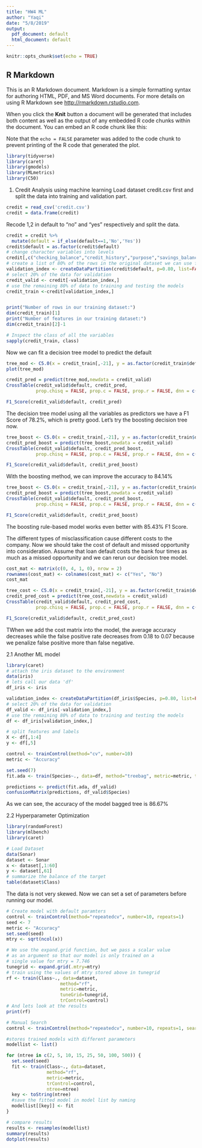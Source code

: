```yaml
---
title: "HW4 ML"
author: "Yaqi"
date: "5/8/2019"
output:
  pdf_document: default
  html_document: default
---
```


```r
knitr::opts_chunk$set(echo = TRUE)
```

## R Markdown

This is an R Markdown document. Markdown is a simple formatting syntax for authoring HTML, PDF, and MS Word documents. For more details on using R Markdown see <http://rmarkdown.rstudio.com>.

When you click the **Knit** button a document will be generated that includes both content as well as the output of any embedded R code chunks within the document. You can embed an R code chunk like this:


Note that the `echo = FALSE` parameter was added to the code chunk to prevent printing of the R code that generated the plot.
```r
library(tidyverse)
library(caret)
library(gmodels)
library(MLmetrics)
library(C50)
```

1. Credit Analysis using machine learning
Load dataset credit.csv first and split the data into training and validation part.

```r
credit = read_csv('credit.csv')
credit = data.frame(credit)
```
Recode 1,2 in default to “no” and “yes” respectively and split the data.
```r
credit = credit %>% 
  mutate(default = if_else(default==1,'No','Yes'))
credit$default = as.factor(credit$default)
# change character variables into levels
credit[,c("checking_balance","credit_history","purpose","savings_balance","employment_length","personal_status","other_debtors","property","installment_plan","housing","job","telephone","foreign_worker")] = lapply(credit[,c("checking_balance","credit_history","purpose","savings_balance","employment_length","personal_status","other_debtors","property","installment_plan","housing","job","telephone","foreign_worker")],factor)
# create a list of 80% of the rows in the original dataset we can use for training
validation_index <- createDataPartition(credit$default, p=0.80, list=FALSE)
# select 20% of the data for validation
credit_valid <- credit[-validation_index,]
# use the remaining 80% of data to training and testing the models
credit_train <-credit[validation_index,]


print("Number of rows in our training dataset:")
dim(credit_train)[1]
print("Number of features in our training dataset:")
dim(credit_train)[2]-1
```
```r
# Inspect the class of all the variables 
sapply(credit_train, class)
```

Now we can fit a decision tree model to predict the default 
```r
tree_mod <- C5.0(x = credit_train[,-21], y = as.factor(credit_train$default))
plot(tree_mod)
```
```r
credit_pred = predict(tree_mod,newdata = credit_valid)
CrossTable(credit_valid$default, credit_pred,
           prop.chisq = FALSE, prop.c = FALSE, prop.r = FALSE, dnn = c('actual default', 'predicted default'))

F1_Score(credit_valid$default, credit_pred)
```
The decision tree model using all the variables as predictors we have a F1 Score of 78.2%, which is pretty good. Let's try the boosting decision tree now.

```r
tree_boost <- C5.0(x = credit_train[,-21], y = as.factor(credit_train$default),trials = 100)
credit_pred_boost = predict(tree_boost,newdata = credit_valid)
CrossTable(credit_valid$default, credit_pred_boost,
           prop.chisq = FALSE, prop.c = FALSE, prop.r = FALSE, dnn = c('actual default', 'predicted default'))

F1_Score(credit_valid$default, credit_pred_boost)
```
With the boosting method, we can improve the accuracy to 84.14%
```r
tree_boost <- C5.0(x = credit_train[,-21], y = as.factor(credit_train$default),trials = 100,rules = TRUE)
credit_pred_boost = predict(tree_boost,newdata = credit_valid)
CrossTable(credit_valid$default, credit_pred_boost,
           prop.chisq = FALSE, prop.c = FALSE, prop.r = FALSE, dnn = c('actual default', 'predicted default'))

F1_Score(credit_valid$default, credit_pred_boost)
```
The boosting rule-based model works even better with 85.43% F1 Score.

The different types of misclassification cause different costs to the company. Now we should take the cost of default and missed opportunity into consideration. Assume that loan default costs the bank four times as much as a missed opportunity and we can rerun our decision tree model.

```r
cost_mat <- matrix(c(0, 4, 1, 0), nrow = 2)
rownames(cost_mat) <- colnames(cost_mat) <- c("Yes", "No")
cost_mat
```
```r
tree_cost <- C5.0(x = credit_train[,-21], y = as.factor(credit_train$default), costs = cost_mat)
credit_pred_cost = predict(tree_cost,newdata = credit_valid)
CrossTable(credit_valid$default, credit_pred_cost,
           prop.chisq = FALSE, prop.c = FALSE, prop.r = FALSE, dnn = c('actual default', 'predicted default'))

F1_Score(credit_valid$default, credit_pred_cost)
```
TWhen we add the cost matrix into the model, the average accuracy decreases while the false positive rate decreases from 0.18 to 0.07 because we penalize false positive more than false negative. 


2.1 Another ML model

```r
library(caret)
# attach the iris dataset to the environment
data(iris)
# lets call our data 'df'
df_iris <- iris

validation_index <- createDataPartition(df_iris$Species, p=0.80, list=FALSE)
# select 20% of the data for validation
df_valid <- df_iris[-validation_index,]
# use the remaining 80% of data to training and testing the models
df <- df_iris[validation_index,]

# split features and labels
X <- df[,1:4]
y <- df[,5]

control <- trainControl(method="cv", number=10)
metric <- "Accuracy"

set.seed(7)
fit.ada <- train(Species~., data=df, method="treebag", metric=metric, trControl=control)

predictions <- predict(fit.ada, df_valid) 
confusionMatrix(predictions, df_valid$Species)
```
As we can see, the accuracy of the model bagged tree is 86.67%

2.2 Hyperparameter Optimization

```r
library(randomForest)
library(mlbench)
library(caret)

# Load Dataset
data(Sonar)
dataset <- Sonar
x <- dataset[,1:60]
y <- dataset[,61]
# summarize the balance of the target
table(dataset$Class)
```
The data is not very skewed. Now we can set a set of parameters before running our model.

```r
# Create model with default paramters
control <- trainControl(method="repeatedcv", number=10, repeats=1)
seed <- 7
metric <- "Accuracy"
set.seed(seed)
mtry <- sqrt(ncol(x))

# We use the expand.grid function, but we pass a scalar value 
# as an argument so that our model is only trained on a 
# single value for mtry = 7.746
tunegrid <- expand.grid(.mtry=mtry)
# train using the values of mtry stored above in tunegrid 
rf <- train(Class~., data=dataset, 
                    method="rf", 
                    metric=metric, 
                    tuneGrid=tunegrid, 
                    trControl=control)
# And lets look at the results
print(rf)

# Manual Search
control <- trainControl(method="repeatedcv", number=10, repeats=1, search="grid")

#stores trained models with different parameters
modellist <- list()

for (ntree in c(2, 5, 10, 15, 25, 50, 100, 500)) {
  set.seed(seed)
  fit <- train(Class~., data=dataset, 
               method="rf", 
               metric=metric, 
               trControl=control, 
               ntree=ntree)
  key <- toString(ntree)
  #save the fitted model in model list by naming 
  modellist[[key]] <- fit
}

# compare results
results <- resamples(modellist)
summary(results)
dotplot(results)
```

